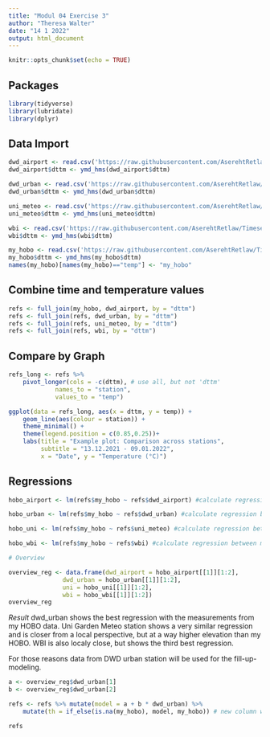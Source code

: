 ```yaml
---
title: "Modul 04 Exercise 3"
author: "Theresa Walter"
date: "14 1 2022"
output: html_document
---
```


```r
knitr::opts_chunk$set(echo = TRUE)
```

## Packages

```r
library(tidyverse)
library(lubridate)
library(dplyr)
```

## Data Import

```r
dwd_airport <- read.csv('https://raw.githubusercontent.com/AserehtRetlaw/Timeseries_in_R-1/main/1_data_processed/meteo_stations/dwd_airport.csv')
dwd_airport$dttm <- ymd_hms(dwd_airport$dttm)

dwd_urban <- read.csv('https://raw.githubusercontent.com/AserehtRetlaw/Timeseries_in_R-1/main/1_data_processed/meteo_stations/dwd_urban.csv')
dwd_urban$dttm <- ymd_hms(dwd_urban$dttm)

uni_meteo <- read.csv('https://raw.githubusercontent.com/AserehtRetlaw/Timeseries_in_R-1/main/1_data_processed/meteo_stations/uni_meteo.csv')
uni_meteo$dttm <- ymd_hms(uni_meteo$dttm)

wbi <- read.csv('https://raw.githubusercontent.com/AserehtRetlaw/Timeseries_in_R-1/main/1_data_processed/meteo_stations/wbi.csv')
wbi$dttm <- ymd_hms(wbi$dttm)

my_hobo <- read.csv('https://raw.githubusercontent.com/AserehtRetlaw/Timeseries_in_R-1/main/1_data_processed/meteo_stations/my_hobo.csv')
my_hobo$dttm <- ymd_hms(my_hobo$dttm)
names(my_hobo)[names(my_hobo)=="temp"] <- "my_hobo"
```

## Combine time and temperature values

```r
refs <- full_join(my_hobo, dwd_airport, by = "dttm")
refs <- full_join(refs, dwd_urban, by = "dttm")
refs <- full_join(refs, uni_meteo, by = "dttm")
refs <- full_join(refs, wbi, by = "dttm")
```

## Compare by Graph

```r
refs_long <- refs %>%
	pivot_longer(cols = -c(dttm), # use all, but not 'dttm'
		     names_to = "station",
		     values_to = "temp")

ggplot(data = refs_long, aes(x = dttm, y = temp)) +
	geom_line(aes(colour = station)) +
	theme_minimal() +
	theme(legend.position = c(0.85,0.25))+
	labs(title = "Example plot: Comparison across stations",
	     subtitle = "13.12.2021 - 09.01.2022",
	     x = "Date", y = "Temperature (°C)")
```

## Regressions
```r
hobo_airport <- lm(refs$my_hobo ~ refs$dwd_airport) #calculate regression between my HOBO and dwd airport Meteo Station

hobo_urban <- lm(refs$my_hobo ~ refs$dwd_urban) #calculate regression between my HOBO and dwd urban Meteo Station

hobo_uni <- lm(refs$my_hobo ~ refs$uni_meteo) #calculate regression between my HOBO and uni garden Meteo Station

hobo_wbi <- lm(refs$my_hobo ~ refs$wbi) #calculate regression between my HOBO and wbi Meteo Station

# Overview

overview_reg <- data.frame(dwd_airport = hobo_airport[[1]][1:2],
			   dwd_urban = hobo_urban[[1]][1:2],
			   uni = hobo_uni[[1]][1:2],
			   wbi = hobo_wbi[[1]][1:2])
overview_reg
```
*Result* dwd_urban shows the best regression with the measurements from my HOBO data. Uni Garden Meteo station shows a very similar regression and is closer from a local perspective, but at a way higher elevation than my HOBO. WBI is also localy close, but shows the third best regression.

For those reasons data from DWD urban station will be used for the fill-up-modeling.

```r
a <- overview_reg$dwd_urban[1]
b <- overview_reg$dwd_urban[2]

refs <- refs %>% mutate(model = a + b * dwd_urban) %>% 
	mutate(th = if_else(is.na(my_hobo), model, my_hobo)) # new column without NAs

refs	

```


